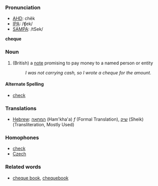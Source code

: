 ===Pronunciation===
*[[w:AHD|AHD]]: chĕk
*[[w:IPA|IPA]]: /ʧek/
*[[w:SAMPA|SAMPA]]: /tSek/

'''cheque'''
===Noun===
# (British) a [[note]] promising to pay money to a named person or entity
#:''I was not carrying cash, so I wrote a cheque for the amount.''

====Alternate Spelling====
*[[check]]

===Translations===

*[[Hebrew]]: [[המחאה]] (Ham'kha'a) ''f'' (Formal Translation), [[שיק]] (Sheik) (Transliteration, Mostly Used)

===Homophones===
*[[check]]
*[[Czech]]

===Related words===
*[[cheque book]], [[chequebook]]